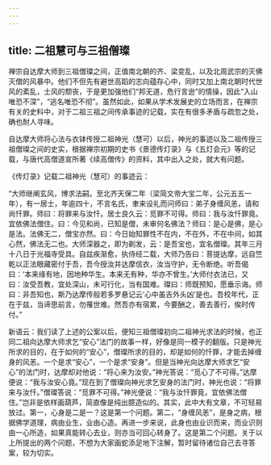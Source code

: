 ```yaml
---
---
---
```

title: 二祖慧可与三祖僧璨
---




禅宗自达摩大师到三祖僧璨之间，正值南北朝的齐、梁变乱，以及北周武宗的灭佛灭僧的风暴中。他们不但先有避世高蹈的志向蕴存心中，同时又加上南北朝时代世风的紊乱，士风的颓丧，于是更加强他们“邦无道，危行言逊”的情操，因此“入山唯恐不深”，“逃名唯恐不彻”。虽然如此，如果从学术发展史的立场而言，在禅宗有关的史料中，对于二祖三祖之间传承事迹的记载，实在有很多矛盾与疏忽之处，确也耐人寻味。

自达摩大师将心法与衣钵传授二祖神光（慧可）以后，神光的事迹以及二祖传授三祖僧璨之间的史实，根据禅宗初期的史书《景德传灯录》与《五灯会元》等的记载，与唐代高僧道宣所著《续高僧传》的资料，其中出入之处，就大有问题。

《传灯录》记载二祖神光（慧可）的事迹云：

“大师继阐玄风，博求法嗣。至北齐天保二年（梁简文帝大宝二年，公元五五一年），有一居士，年逾四十，不言名氏，聿来设礼而问师曰：弟子身缠风恙，请和尚忏罪。师曰：将罪来与汝忏。居士良久云：觅罪不可得。师曰：我与汝忏罪竟。宜依佛法僧住。曰：今见和尚，已知是僧，未审何名佛法？师曰：是心是佛，是心是法。法佛无二，僧宝亦然。曰：今日始知罪性不在内，不在外，不在中间，如其心然，佛法无二也。大师深器之，即为剃发，云：是吾宝也，宜名僧璨。其年三月十八日于光福寺受具。自兹疾渐愈，执侍经二载，大师乃告曰：菩提达摩，远自竺乾以正法眼藏密付于吾，吾今授汝并达摩信衣，汝当守护，无令断绝。听吾偈曰：‘本来缘有地，因地种华生。本来无有种，华亦不曾生。’大师付衣法已，又曰：汝受吾教，宜处深山，未可行化，当有国难。璨曰：师既预知，愿垂示诲。师曰：非吾知也，斯乃达摩传般若多罗悬记云‘心中虽吉外头凶’是也。吾校年代，正在于兹，当谛思前言，勿罹世难。然吾亦有宿累，今要酬之，善去善行，俟时传付。”

新语云：我们读了上述的公案以后，便知三祖僧璨初向二祖神光求法的时候，也正同二祖向达摩大师求乞“安心”法门的故事一样，好像是同一模子的翻版。只是神光所求的目的，在于如何的“安心”，僧璨所求的目的，却是如何的忏罪，才能去掉缠身的风恙。一个是求“安心”，一个是求“安身”。但是当神光向达摩大师求乞“安心”的法门时，达摩却对他说：“将心来为汝安。”神光答说：“觅心了不可得。”达摩便说：“我与汝安心竟。”现在到了僧璨向神光求乞安身的法门时，神光也说：“将罪来与汝忏。”僧璨答说：“觅罪不可得。”神光便说：“我与汝忏罪竟，宜依佛法僧住。”岂非是依样画葫芦，简直像是纯出臆造似的。其实，此中大有文章，不可轻易放过。第一，心身是二是一？这是第一个问题。第二，“身缠风恙”，是身之病，根据佛学道理，病由业生，业由心造。再进一步来说，此身也由业识而来，而业识则由一心所造，如果真能转心去业，则亦当可回心转身了。这是第二个问题。关于以上所提出的两个问题，不想为大家画蛇添足地下注解，暂时留待诸位自己去寻答案，较为切实。